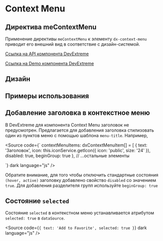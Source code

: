 
<Meta name="Context Menu Documentation" of={contextmenuStories} />

# Context Menu

## Директива meContextMenu

Применение директивы <code>meContextMenu</code> к элементу <code>dx-context-menu</code> приводит его внешний вид в соответствие с дизайн-системой.

[Ссылка на API компонента DevExtreme](https://js.devexpress.com/Angular/Documentation/ApiReference/UI_Components/dxContextMenu/)

[Ссылка на Demo компонента DevExtreme](https://js.devexpress.com/Angular/Demos/WidgetsGallery/Demo/ContextMenu/Basics/MaterialBlueLight/)

<Canvas of={contextmenuStories.Default} />
<Controls of={contextmenuStories.Default} />
<Source of={contextmenuStories.Default} dark />

## Дизайн

<Figma
  height="50%"
  collapsable
  defaultCollapsed
  url="https://www.figma.com/design/S2KXryEyWLA9cplaicYrVn/Components?node-id=745-25563&node-type=canvas&t=1Amx2NO5kVyJu99X-0"
/>

## Примеры использования

## Добавление заголовка в контекстное меню

В DevExtreme для компонента Context Menu заголовок не предусмотрен.
Предлагается для добавления заголовка стилизовать один из пунктов меню с помощью шаблона <code>menu-title</code>. Например,

<Source
  code={`
  contextMenuItems: dxContextMenuItem[] = [
    {
      text: 'Заголовок',
      icon: this.iconService.getIcon({ icon: 'public', size: '24' }),
      disabled: true,
      beginGroup: true
    },
    // ...остальные элементы
    
`}
  dark
  language="js"
/>

Обратите внимание, для того чтобы отключить стандартные состояния <code>(hover, active)</code>
заголовку добавлено свойство <code>disabled</code> со значением <code>true</code>. Для добавления разделителя групп используйте `beginGroup: true`

## Состояние `selected`

Состояние `selected` в контекстном меню устанавливается атрибутом <code>selected: true</code> в `dataSource`.

<Source
  code={`
          { text: 'Add to Favorite', selected: true }
`}
  dark
  language="js"
/>
